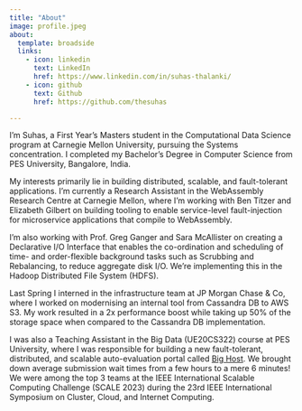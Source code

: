 ```yaml
---
title: "About"
image: profile.jpeg
about:
  template: broadside
  links:
    - icon: linkedin
      text: LinkedIn
      href: https://www.linkedin.com/in/suhas-thalanki/
    - icon: github
      text: Github
      href: https://github.com/thesuhas

---
```


I'm Suhas, a First Year's Masters student in the Computational Data Science program at Carnegie Mellon University, pursuing the Systems concentration. I completed my Bachelor's Degree in Computer Science from PES University, Bangalore, India.

My interests primarily lie in building distributed, scalable, and fault-tolerant applications. I'm currently a Research Assistant in the WebAssembly Research Centre at Carnegie Mellon, where I'm working with Ben Titzer and Elizabeth Gilbert on building tooling to enable service-level fault-injection for microservice applications that compile to WebAssembly. 

I'm also working with Prof. Greg Ganger and Sara McAllister on creating a Declarative I/O Interface that enables the co-ordination and scheduling of time- and order-flexible background tasks such as Scrubbing and Rebalancing, to reduce aggregate disk I/O. We're implementing this in the Hadoop Distributed File System (HDFS).

Last Spring I interned in the infrastructure team at JP Morgan Chase & Co, where I worked on modernising an internal tool from Cassandra DB to AWS S3. My work resulted in a 2x performance boost while taking up 50% of the storage space when compared to the Cassandra DB implementation.

I was also a Teaching Assistant in the Big Data (UE20CS322) course at PES University, where I was responsible for building a new fault-tolerant, distributed, and scalable auto-evaluation portal called [Big Host](https://ieeexplore.ieee.org/abstract/document/10181229?casa_token=VpY2WnTOcvoAAAAA:G_iHimpAJQ4Vob51z7nuhDe2QnDItKkNIL1ItVI3Dvh7mJz3C4rVCiZoIZ1qyQuNem1r_hTJ6). We brought down average submission wait times from a few hours to a mere 6 minutes! We were among the top 3 teams at the IEEE International Scalable Computing Challenge (SCALE 2023) during the 23rd IEEE International Symposium on Cluster, Cloud, and Internet Computing.
